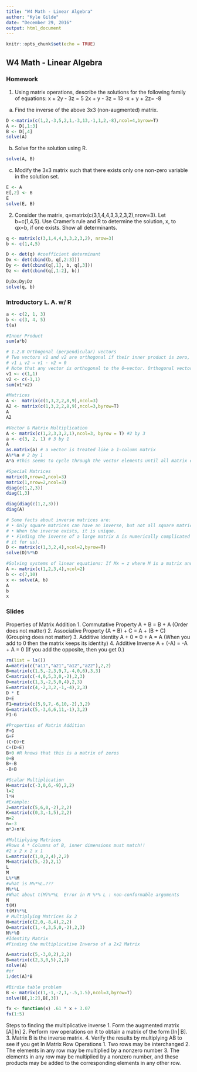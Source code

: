 ---
title: "W4 Math - Linear Algebra"
author: "Kyle Gilde"
date: "December 29, 2016"
output: html_document
---

```{r setup, include=FALSE}
knitr::opts_chunk$set(echo = TRUE)
```

## W4 Math - Linear Algebra
### Homework

1. Using matrix operations, describe the solutions for the following family of equations:
x + 2y - 3z = 5
2x + y - 3z = 13
-x + y + 2z= -8
a.  Find the inverse of the above 3x3 (non-augmented) matrix.
```{r}
D <-matrix(c(1,2,-3,5,2,1,-3,13,-1,1,2,-8),ncol=4,byrow=T)
A <- D[,1:3] 
B <- D[,4]
solve(A)
```
b.  Solve for the solution using R.
```{r}
solve(A, B)
```
c.  Modify the  3x3 matrix such that there exists only one non-zero variable in the solution set.
```{r}
E <- A
E[,2] <- B
E
solve(E, B)
```
2.  Consider the matrix, q=matrix(c(3,1,4,4,3,3,2,3,2),nrow=3). Let b=c(1,4,5).  Use Cramer's rule and R to determine the solution, x, to qx=b, if one exists.  Show all determinants.
```{r}
q <- matrix(c(3,1,4,4,3,3,2,3,2), nrow=3)
b <- c(1,4,5)

D <- det(q) #coefficient determinant
Dx <- det(cbind(b, q[,2:3]))
Dy <- det(cbind(q[,1], b, q[,3]))
Dz <- det(cbind(q[,1:2], b))

D;Dx;Dy;Dz
solve(q, b)
```


### Introductory L. A. w/ R

```{r}

a <- c(2, 1, 3)
b <- c(3, 4, 5)
t(a)

#Inner Product
sum(a*b)

# 1.2.8 Orthogonal (perpendicular) vectors
# Two vectors v1 and v2 are orthogonal if their inner product is zero, written
# v1 ⊥ v2 ⇔ v1 · v2 = 0
# Note that any vector is orthogonal to the 0–vector. Orthogonal vectors:
v1 <- c(1,1)
v2 <- c(-1,1)
sum(v1*v2)

#Matrices
A <-  matrix(c(1,3,2,2,8,9),ncol=3)
A2 <- matrix(c(1,3,2,2,8,9),ncol=3,byrow=T)
A
A2

#Vector & Matrix Multiplication
A <- matrix(c(1,2,3,3,2,1),ncol=3, byrow = T) #2 by 3
a <- c(3, 2, 1) # 3 by 1 
A
as.matrix(a) # a vector is treated like a 1-column matrix
A%*%a # 2 by 1 
A*a #this seems to cycle through the vector elements until all matrix elements have been multiplied

#Special Matrices
matrix(0,nrow=2,ncol=3)
matrix(1,nrow=2,ncol=3)
diag(c(1,2,3))
diag(1,3)

diag(diag(c(1,2,3)))
diag(A)

# Some facts about inverse matrices are:
# • Only square matrices can have an inverse, but not all square matrices have an inverse.
# • When the inverse exists, it is unique.
# • Finding the inverse of a large matrix A is numerically complicated (but computers do
# it for us).
D <- matrix(c(1,3,2,4),ncol=2,byrow=T)
solve(D)%*%D

#Solving systems of linear equations: If Mx = z where M is a matrix and x and z are vectors the solution is x = M−1z:
A <- matrix(c(1,2,3,4),ncol=2)
b <- c(7,10)
x <- solve(A, b)
A
b
x

```



### Slides
Properties of Matrix Addition
1. Commutative Property
A + B = B + A (Order does not matter)
2. Associative Property
(A + B) + C = A + (B + C) (Grouping does
not matter)
3. Additive Identity
A + 0 = 0 + A = A (When you add to 0 then the
matrix keeps its identity)
4. Additive Inverse
A + (-A) = -A + A = 0 (If you add the
opposite, then you get 0.)

```{r Slides Code & Notes}
rm(list = ls())
A=matrix(c("a11","a21","a12","a22"),2,2)
B=matrix(c(1,5,-2,3,9,7,-4,0,6),3,3)
C=matrix(c(-4,0,5,3,0,-2),2,3)
D=matrix(c(1,3,-2,5,0,4),2,3)
E=matrix(c(4,-2,3,2,-1,-4),2,3)
D * E
D+E
F1=matrix(c(5,9,7,-6,10,-2),3,2)
G=matrix(c(5,-3,6,6,11,-1),3,2)
F1-G

#Properties of Matrix Addition
F+G
G+F
(C+D)+E
C+(D+E)
B+0 #R knows that this is a matrix of zeros
0+B
B+-B
-B+B

#Scalar Multiplication
H=matrix(c(-3,0,6,-9),2,2)
l=2
l*H
#Example:
J=matrix(c(5,6,0,-2),2,2)
K=matrix(c(0,3,-1,5),2,2)
m=2
n=-3
m*J+n*K

#Multiplying Matrices
#Rows A * Columns of B, inner dimensions must match!!
#2 x 2 x 2 x 1
L=matrix(c(1,0,2,4),2,2)
M=matrix(c(5,-2),2,1)
L
M
L%*%M
#what is M%*%L…???
M%*%L
#What about t(M)%*%L  Error in M %*% L : non-conformable arguments
M
t(M)
t(M)%*%L
# Multiplying Matrices Ex 2
N=matrix(c(2,0,-8,4),2,2)
O=matrix(c(1,-4,3,5,0,-2),2,3)
N%*%O
#Identity Matrix
#Finding the multiplicative Inverse of a 2x2 Matrix

A=matrix(c(5,-3,0,2),2,2)
B=matrix(c(2,3,0,5),2,2)
solve(A)
#or
1/det(A)*B

#Birdie table problem
B <- matrix(c(1,-1,-2,1,-.5,1.5),ncol=3,byrow=T)
solve(B[,1:2],B[,3])

fx <- function(x) .61 * x + 3.07
fx(1:5)
```

Steps to finding the multiplicative inverse
1. Form the augmented matrix [A│In]
2. Perform row operations on it to obtain a matrix of the form [In│B].
3. Matrix B is the inverse matrix.
4. Verify the results by multiplying AB to see if you get In
Matrix Row Operations
1. Two rows may be interchanged
2. The elements in any row may be multiplied by a nonzero number
3. The elements in any row may be multiplied by a nonzero number, and
these products may be added to the corresponding elements in any other row.
 